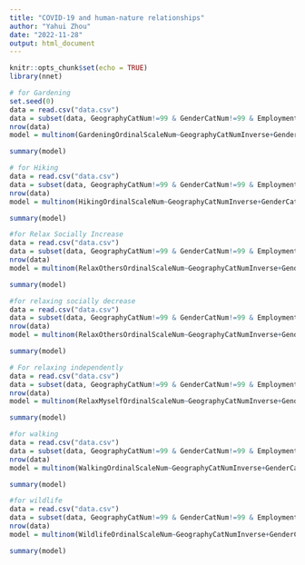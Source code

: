 ```yaml
---
title: "COVID-19 and human-nature relationships"
author: "Yahui Zhou"
date: "2022-11-28"
output: html_document
---
```


```r
knitr::opts_chunk$set(echo = TRUE)
library(nnet) 
```

```R
# for Gardening
set.seed(0)
data = read.csv("data.csv")
data = subset(data, GeographyCatNum!=99 & GenderCatNum!=99 & EmploymentCatNum !=99 & Race.EthnicityCatNum!= 99 & IncomeCatNum!=99 & Age>=18 & Zip!=99 & UATYP10!=99 & GardeningOrdinalScaleNum!=1 &GardeningOrdinalScaleNum!=0)
nrow(data)
model = multinom(GardeningOrdinalScaleNum~GeographyCatNumInverse+GenderCatNum+Race.EthnicityCatNum+IncomeCatNum+EmploymentCatNum, data= data)

summary(model)

```

```R
# for Hiking
data = read.csv("data.csv")
data = subset(data, GeographyCatNum!=99 & GenderCatNum!=99 & EmploymentCatNum !=99 & Race.EthnicityCatNum!= 99 & IncomeCatNum!=99 & Age>=18 & Zip!=99 & UATYP10!=99 & HikingOrdinalScaleNum!=1 &HikingOrdinalScaleNum!=0)
nrow(data)
model = multinom(HikingOrdinalScaleNum~GeographyCatNumInverse+GenderCatNum+Race.EthnicityCatNum+IncomeCatNum+EmploymentCatNum, data= data)

summary(model)
```

```R
#for Relax Socially Increase
data = read.csv("data.csv")
data = subset(data, GeographyCatNum!=99 & GenderCatNum!=99 & EmploymentCatNum !=99 & Race.EthnicityCatNum!= 99 & IncomeCatNum!=99 & Age>=18 & Zip!=99 & UATYP10!=99 & RelaxOthersOrdinalScaleNum!=1 &RelaxOthersOrdinalScaleNum!=0)
nrow(data)
model = multinom(RelaxOthersOrdinalScaleNum~GeographyCatNumInverse+GenderCatNum+Race.EthnicityCatNum+IncomeCatNum+EmploymentCatNum, data= data)

summary(model)
```


```R
#for relaxing socially decrease
data = read.csv("data.csv")
data = subset(data, GeographyCatNum!=99 & GenderCatNum!=99 & EmploymentCatNum !=99 & Race.EthnicityCatNum!= 99 & IncomeCatNum!=99 & Age>=18 & Zip!=99 & UATYP10!=99 & RelaxOthersOrdinalScaleNum!=3 &RelaxOthersOrdinalScaleNum!=0)
nrow(data)
model = multinom(RelaxOthersOrdinalScaleNum~GeographyCatNumInverse+GenderCatNum+Race.EthnicityCatNum+IncomeCatNum+EmploymentCatNum, data= data)

summary(model)
```

```R
# For relaxing independently
data = read.csv("data.csv")
data = subset(data, GeographyCatNum!=99 & GenderCatNum!=99 & EmploymentCatNum !=99 & Race.EthnicityCatNum!= 99 & IncomeCatNum!=99 & Age>=18 & Zip!=99 & UATYP10!=99 & RelaxMyselfOrdinalScaleNum!=1 &RelaxMyselfOrdinalScaleNum!=0)
nrow(data)
model = multinom(RelaxMyselfOrdinalScaleNum~GeographyCatNumInverse+GenderCatNum+Race.EthnicityCatNum+IncomeCatNum+EmploymentCatNum, data= data)

summary(model)
```

```R
#for walking 
data = read.csv("data.csv")
data = subset(data, GeographyCatNum!=99 & GenderCatNum!=99 & EmploymentCatNum !=99 & Race.EthnicityCatNum!= 99 & IncomeCatNum!=99 & Age>=18 & Zip!=99 & UATYP10!=99 & WalkingOrdinalScaleNum!=1 &WalkingOrdinalScaleNum!=0)
nrow(data)
model = multinom(WalkingOrdinalScaleNum~GeographyCatNumInverse+GenderCatNum+Race.EthnicityCatNum+IncomeCatNum+EmploymentCatNum, data= data)

summary(model)
```

```R
#for wildlife
data = read.csv("data.csv")
data = subset(data, GeographyCatNum!=99 & GenderCatNum!=99 & EmploymentCatNum !=99 & Race.EthnicityCatNum!= 99 & IncomeCatNum!=99 & Age>=18 & Zip!=99 & UATYP10!=99 & WildlifeOrdinalScaleNum!=1 &WildlifeOrdinalScaleNum!=0)
nrow(data)
model = multinom(WildlifeOrdinalScaleNum~GeographyCatNumInverse+GenderCatNum+Race.EthnicityCatNum+IncomeCatNum+EmploymentCatNum, data= data)

summary(model)
```

